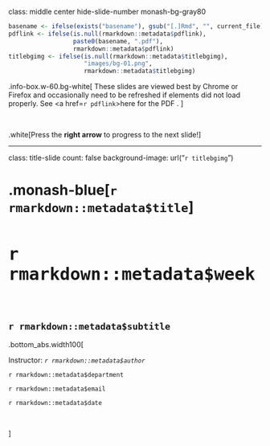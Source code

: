 
class: middle center hide-slide-number monash-bg-gray80


```r
basename <- ifelse(exists("basename"), gsub("[.]Rmd", "", current_file), "slide")
pdflink <- ifelse(is.null(rmarkdown::metadata$pdflink),
                  paste0(basename, ".pdf"),
                  rmarkdown::metadata$pdflink)
titlebgimg <- ifelse(is.null(rmarkdown::metadata$titlebgimg),
                     "images/bg-01.png",
                     rmarkdown::metadata$titlebgimg)
```


.info-box.w-60.bg-white[
These slides are viewed best by Chrome or Firefox and occasionally need to be refreshed if elements did not load properly. See <a href=`r pdflink`>here for the PDF <i class="fas fa-file-pdf"></i></a>. 
]

<br>

.white[Press the **right arrow** to progress to the next slide!]



---

class: title-slide
count: false
background-image: url("`r titlebgimg`")

# .monash-blue[`r rmarkdown::metadata$title`]

<h1 class="monash-blue" style="font-size: 30pt!important;">`r rmarkdown::metadata$week`</h1>

<br>

<h2 style="font-weight:900!important;">`r rmarkdown::metadata$subtitle`</h2>

.bottom_abs.width100[

Instructor: *`r rmarkdown::metadata$author`*

`r rmarkdown::metadata$department`

<i class="fas fa-envelope"></i>  `r rmarkdown::metadata$email`

<i class="fas fa-calendar-alt"></i> `r rmarkdown::metadata$date`

<br>

]


